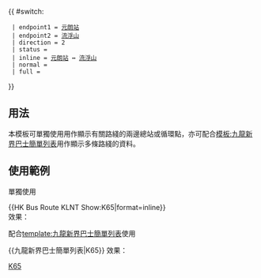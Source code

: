 {{ #switch: {{{format|}}}
  | endpoint1 = [[元朗站公共運輸交匯處|元朗站]]
  | endpoint2 = [[流浮山巴士總站|流浮山]]
  | direction = 2
  | status =
  | inline = [[元朗站公共運輸交匯處|元朗站]] ↔ [[流浮山巴士總站|流浮山]]
  | normal =
  | full =
}}<noinclude>
==用法==
本模板可單獨使用用作顯示有關路綫的兩邊總站或循環點，亦可配合[[模板:九龍新界巴士簡單列表]]用作顯示多條路綫的資料。

==使用範例==
;單獨使用
<nowiki>{{HK Bus Route KLNT Show:K65|format=inline}}</nowiki><br>
效果：{{HK Bus Route KLNT Show:K65|format=inline}}

;配合[[template:九龍新界巴士簡單列表]]使用
<nowiki>{{九龍新界巴士簡單列表|K65}}</nowiki>
效果：{{九龍新界巴士簡單列表|K65}}
[[Category:港鐵巴士路線模板|K65]]</noinclude>
